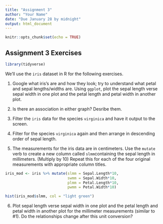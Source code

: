 ---
title: "Assignment 3"
author: "Your Name"
date: "Due January 28 by midnight"
output: html_document
---

```{r setup, include=FALSE}
knitr::opts_chunk$set(echo = TRUE)
```

## Assignment 3 Exercises

```{r}
library(tidyverse)
```


We'll use the `iris` dataset in R for the following exercises.

1. Google what iris's are and how they look; try to understand what petal and sepal lengths/widths are. Using `ggplot`, plot the sepal length verse sepal width in one plot and the petal length and petal width in another plot.

2. Is there an association in either graph? Desribe them. 

3. Filter the `iris` data for the species `virginica` and have it output to the screen. 

4. Filter for the species `virginica` again and then arrange in descending order of sepal length. 

5. The measurements for the iris data are in centimeters. Use the `mutate` verb to create a new column called `slmm`containing the sepal length in millimeters. (Multiply by 10) Repeat this for each of the four original measurements with appropriate column titles. 

```{r}
iris_mod <- iris %>% mutate(slmm = Sepal.Length*10,
                            swmm = Sepal.Width*10,
                            plmm = Petal.Length*10,
                            pwmm = Petal.Width*10)

hist(iris_mod$slmm, col = "light green")
```



6. Plot sepal length verse sepal width in one plot and the petal length and petal width in another plot for the millimeter measurements (similar to #1). Do the relationships change after this unit conversion?


